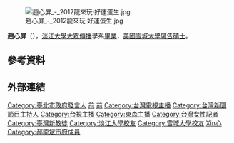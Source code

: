 {{Infobox_officeholder
| name = 趙心屏<br>Rose Chao
| image= 
| width = 
| office = 
| term_start = 
| term_end = 
| now = 
| period = 
| sex = 女 
| Native place = 
| nationality = {{ROC}}
| date of birth = {{birth_date_and_age|1965|10|1}}
| place of birth = {{TWN}}
| party =
| spouse =
| children = 
| parents = 
| educate = 
*[[國立台灣大學|國立台灣大學]][[EMBA|EMBA]]商學碩士
*[[淡江大學|淡江大學]][[大眾傳播|大眾傳播]]學系[[畢業|畢業]]
*[[美國|美國]][[雪城大學|雪城大學]][[廣告|廣告]][[碩士|碩士]]
| past =
*[[台視新聞|台視新聞]]記者、主播
*台視《[[台視新聞熱線追蹤|台視新聞熱線追蹤]]》主持人
*[[東森電視|東森電視]]採訪中心副主任
*[[東森新聞|東森新聞]]資深主播、製作人
*[[東森新聞S台|東森新聞S台]]《大千世界》主持人
*[[東森財經新聞台|東森財經新聞台]]《現代啟示錄》主持人
*[[ETtoday財經生活台|ETtoday財經生活台]]《城市相對論》主持人
*2008年[[臺北市政府|臺北市政府]]機要顧問、兼任臺北市政府發言人
*[[臺北市政府觀光傳播局|臺北市政府觀光傳播局]]局長
*2013年8月1日回任臺北市政府機要顧問、兼任市長辦公室主任
*TutorABC品牌暨公關副總經理<ref>{{Cite web |url=http://www.managertoday.com.tw/marketinfo/view/47713 |title=真人互動線上學習領導品牌TutorABC聘請趙心屏出任品牌暨公關副總 |access-date=2015-01-05 |archive-url=https://web.archive.org/web/20150105190220/http://www.managertoday.com.tw/marketinfo/view/47713 |work=經理人|date=2014-12-23|archive-date=2015-01-05 |dead-url=yes }}</ref>
}}
[[File:趙心屏_-_2012龍來玩‧好運蛋生.jpg|thumb]]

'''趙心屏'''（{{bd||1965年10月1日||catIdx=C趙}}），[[淡江大學|淡江大學]][[大眾傳播|大眾傳播]]學系[[畢業|畢業]]，[[美國|美國]][[雪城大學|雪城大學]][[廣告|廣告]][[碩士|碩士]]。

== 參考資料 ==
{{reflist}}

== 外部連結 ==

{{TW-bio-stub}}
{{DEFAULTSORT:Zhao趙}}

{{Portal bar|臺灣|中華民國|臺北|政治|政府|媒體|人物}}

[[Category:臺北市政府發言人|Category:臺北市政府發言人]]
[[Category:臺北市政府官員|前]]
[[Category:臺北市觀光傳播局局長|前]]
[[Category:台灣電視主播|Category:台灣電視主播]]
[[Category:台灣新聞節目主持人|Category:台灣新聞節目主持人]]
[[Category:台視主播|Category:台視主播]]
[[Category:東森主播|Category:東森主播]]
[[Category:台灣女性記者|Category:台灣女性記者]]
[[Category:臺灣新教徒|Category:臺灣新教徒]]
[[Category:淡江大學校友|Category:淡江大學校友]]
[[Category:雪城大學校友|Category:雪城大學校友]]
[[Category:赵姓|Xin心]]
[[Category:郝龍斌市府成員|Category:郝龍斌市府成員]]